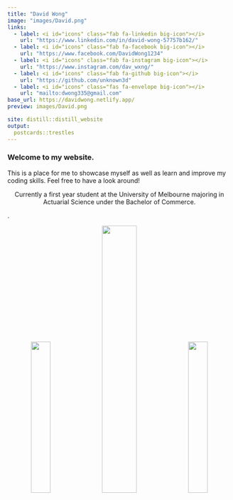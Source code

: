 ```yaml
---
title: "David Wong"
image: "images/David.png"
links:
  - label: <i id="icons" class="fab fa-linkedin big-icon"></i>
    url: "https://www.linkedin.com/in/david-wong-57757b162/"
  - label: <i id="icons" class="fab fa-facebook big-icon"></i>
    url: "https://www.facebook.com/DavidWong1234"
  - label: <i id="icons" class="fab fa-instagram big-icon"></i>
    url: "https://www.instagram.com/dav_wxng/"
  - label: <i id="icons" class="fab fa-github big-icon"></i>
    url: "https://github.com/unknown3d"
  - label: <i id="icons" class="fas fa-envelope big-icon"></i>
    url: "mailto:dwong335@gmail.com"
base_url: https://davidwong.netlify.app/
preview: images/David.png

site: distill::distill_website
output:
  postcards::trestles
---
```



### Welcome to my website.
This is a place for me to showcase myself as well as learn and improve my coding skills. Feel free to have a look around!

<center>
Currently a first year student at the University of Melbourne majoring in Actuarial Science under the Bachelor of Commerce. 
</center>

.\linebreak 

<center>
![](images/Procom3.png){width=29.5% .external}
![](images/David2.png){width=39.25% .external}
![](images/David3.jpg){width=29.5% .external}
</center>

